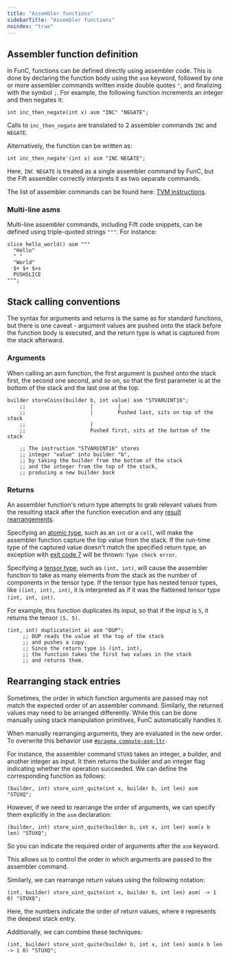 ```yaml
---
title: "Assembler functions"
sidebarTitle: "Assembler functions"
noindex: "true"
---
```



## Assembler function definition

In FunC, functions can be defined directly using assembler code. This is done by declaring the function body using the `asm` keyword, 
followed by one or more assembler commands written inside double quotes `"`, and finalizing with the symbol `;`.
For example, the following function increments an integer and then negates it:

```func
int inc_then_negate(int x) asm "INC" "NEGATE";
```

Calls to `inc_then_negate` are translated to 2 assembler commands `INC` and `NEGATE`.

Alternatively, the function can be written as:

```func
int inc_then_negate'(int x) asm "INC NEGATE";
```

Here, `INC NEGATE` is treated as a single assembler command by FunC, but the Fift assembler correctly interprets it as two separate commands.

<Aside>

  The list of assembler commands can be found here: [TVM instructions](/tvm/instructions).

</Aside>

### Multi-line asms

Multi-line assembler commands, including Fift code snippets, can be defined using triple-quoted strings `"""`.
For instance:

```func
slice hello_world() asm """
  "Hello"
  " "
  "World"
  $+ $+ $>s
  PUSHSLICE
""";
```

## Stack calling conventions

The syntax for arguments and returns is the same as for standard functions, but there is one caveat - argument values are pushed onto the 
stack before the function body is executed, and the return type is what is captured from the stack afterward.

### Arguments

When calling an asm function, the first argument is pushed onto the stack first, the second one second, and so on, 
so that the first parameter is at the bottom of the stack and the last one at the top.

```func
builder storeCoins(builder b, int value) asm "STVARUINT16"; 
    ;;                     |        |
    ;;                     |        Pushed last, sits on top of the stack
    ;;                     |
    ;;                     Pushed first, sits at the bottom of the stack

    ;; The instruction "STVARUINT16" stores 
    ;; integer "value" into builder "b",
    ;; by taking the builder from the bottom of the stack
    ;; and the integer from the top of the stack,
    ;; producing a new builder back
```

### Returns 

An assembler function's return type attempts to grab relevant values from the resulting stack after the function execution 
and any [result rearrangements](#rearranging-stack-entries).

Specifying an [atomic type](types#atomic-types), such as an `int` or a `cell`, will make the assembler function 
capture the top value from the stack. 
If the run-time type of the captured value doesn't match the specified return type, an exception with [exit code 7]() will be thrown: `Type check error`.

Specifying a [tensor type](types#tensor-types), such as `(int, int)`, will cause the assembler function to take as many elements from the stack as the number of components 
in the tensor type. If the tensor type has nested tensor types, like `((int, int), int)`, it is interpreted as if it was the flattened tensor type `(int, int, int)`.

For example, this function duplicates its input, so that if the input is `5`, it returns the tensor `(5, 5)`. 

```func 
(int, int) duplicate(int a) asm "DUP";
     ;; DUP reads the value at the top of the stack 
     ;; and pushes a copy.
     ;; Since the return type is (int, int), 
     ;; the function takes the first two values in the stack 
     ;; and returns them.
```

## Rearranging stack entries

Sometimes, the order in which function arguments are passed may not match the expected order of an assembler command. 
Similarly, the returned values may need to be arranged differently. 
While this can be done manually using stack manipulation primitives, FunC automatically handles it.

<Aside>

  When manually rearranging arguments, they are evaluated in the new order. 
  To overwrite this behavior use [`#pragma compute-asm-ltr`](/language/func/compiler-directives#pragma-compute-asm-ltr).

</Aside>

For instance, the assembler command `STUXQ` takes an integer, a builder, and another integer as input. 
It then returns the builder and an integer flag indicating whether the operation succeeded. We can define the corresponding function as follows:

```func
(builder, int) store_uint_quite(int x, builder b, int len) asm "STUXQ";
```
However, if we need to rearrange the order of arguments, we can specify them explicitly in the `asm` declaration:

```func
(builder, int) store_uint_quite(builder b, int x, int len) asm(x b len) "STUXQ";
```
So you can indicate the required order of arguments after the `asm` keyword.

This allows us to control the order in which arguments are passed to the assembler command.

Similarly, we can rearrange return values using the following notation:

```func
(int, builder) store_uint_quite(int x, builder b, int len) asm( -> 1 0) "STUXQ";
```

Here, the numbers indicate the order of return values, where `0` represents the deepest stack entry.

Additionally, we can combine these techniques:
```func
(int, builder) store_uint_quite(builder b, int x, int len) asm(x b len -> 1 0) "STUXQ";
```

